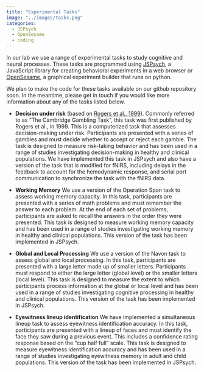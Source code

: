 ```yaml
---
title: "Experimental Tasks"
image: "../images/tasks.png"
categories:
  - JSPsych
  - OpenSesame
  - coding
---
```


In our lab we use a range of experimental tasks to study cognitive and neural processes. These tasks are programmed using [JSPsych](https://www.jspsych.org/), a JavaScript library for creating behavioral experiments in a web browser or [OpenSesame](https://osdoc.cogsci.nl/), a graphical experiment builder that runs on python.

We plan to make the code for these tasks available on our github repository soon. In the meantime, please get in touch if you would like more information about any of the tasks listed below.

- **Decision under risk** (based on [Rogers et al., 1999](https://www.jneurosci.org/content/19/20/9029)). Commonly referred to as "The Cambridge Gambling Task", this task was first published by Rogers et al., in 1999. This is a computerized task that assesses decision-making under risk. Participants are presented with a series of gambles and must decide whether to accept or reject each gamble. The task is designed to measure risk-taking behavior and has been used in a range of studies investigating decision-making in healthy and clinical populations. We have implemented this task in JSPsych and also have a version of the task that is modified for fNIRS, including delays in the feedback to account for the hemodynamic response, and serial port communication to synchronize the task with the fNIRS data.

- **Working Memory** We use a version of the Operation Span task to assess working memory capacity. In this task, participants are presented with a series of math problems and must remember the answer to each problem. At the end of each set of problems, participants are asked to recall the answers in the order they were presented. This task is designed to measure working memory capacity and has been used in a range of studies investigating working memory in healthy and clinical populations. This version of the task has been implemented in JSPsych.

- **Global and Local Processing** We use a version of the Navon task to assess global and local processing. In this task, participants are presented with a large letter made up of smaller letters. Participants must respond to either the large letter (global level) or the smaller letters (local level). This task is designed to measure the extent to which participants process information at the global or local level and has been used in a range of studies investigating cognitive processing in healthy and clinical populations. This version of the task has been implemented in JSPsych.

- **Eyewitness lineup identification** We have implemented a simultaneous lineup task to assess eyewitness identification accuracy. In this task, participants are presented with a lineup of faces and must identify the face they saw during a previous event. This includes a confidence rating response based on the "cup half full" scale. This task is designed to measure eyewitness identification accuracy and has been used in a range of studies investigating eyewitness memory in adult and child populations. This version of the task has been implemented in JSPsych.

